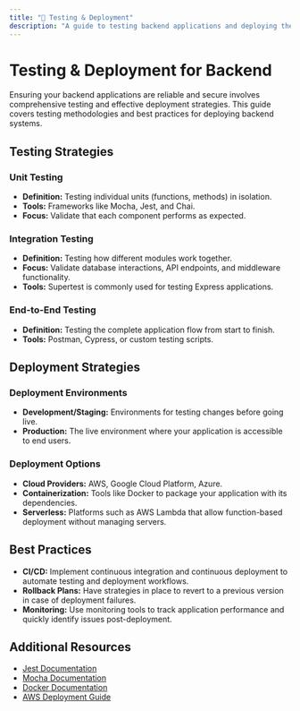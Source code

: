 ```yaml
---
title: "🧪 Testing & Deployment"
description: "A guide to testing backend applications and deploying them securely, covering unit testing, integration testing, and various deployment strategies."
---
```


# Testing & Deployment for Backend

Ensuring your backend applications are reliable and secure involves comprehensive testing and effective deployment strategies. This guide covers testing methodologies and best practices for deploying backend systems.

## Testing Strategies

### Unit Testing

- **Definition:** Testing individual units (functions, methods) in isolation.
- **Tools:** Frameworks like Mocha, Jest, and Chai.
- **Focus:** Validate that each component performs as expected.

### Integration Testing

- **Definition:** Testing how different modules work together.
- **Focus:** Validate database interactions, API endpoints, and middleware functionality.
- **Tools:** Supertest is commonly used for testing Express applications.

### End-to-End Testing

- **Definition:** Testing the complete application flow from start to finish.
- **Tools:** Postman, Cypress, or custom testing scripts.

## Deployment Strategies

### Deployment Environments

- **Development/Staging:** Environments for testing changes before going live.
- **Production:** The live environment where your application is accessible to end users.

### Deployment Options

- **Cloud Providers:** AWS, Google Cloud Platform, Azure.
- **Containerization:** Tools like Docker to package your application with its dependencies.
- **Serverless:** Platforms such as AWS Lambda that allow function-based deployment without managing servers.

## Best Practices

- **CI/CD:** Implement continuous integration and continuous deployment to automate testing and deployment workflows.
- **Rollback Plans:** Have strategies in place to revert to a previous version in case of deployment failures.
- **Monitoring:** Use monitoring tools to track application performance and quickly identify issues post-deployment.

## Additional Resources

- [Jest Documentation](https://jestjs.io/)
- [Mocha Documentation](https://mochajs.org/)
- [Docker Documentation](https://docs.docker.com/)
- [AWS Deployment Guide](https://aws.amazon.com/getting-started/deployments/)
